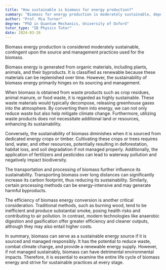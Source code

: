 ```yaml
---
title: "How sustainable is biomass for energy production?"
summary: "Biomass for energy production is moderately sustainable, depending on the source and management of the biomass."
author: "Prof. Mia Turner"
degree: "PhD in Quantum Mechanics, University of Oxford"
tutor_type: "IB Physics Tutor"
date: 2024-03-26
---
```


Biomass energy production is considered moderately sustainable, contingent upon the source and management practices used for the biomass.

Biomass energy is generated from organic materials, including plants, animals, and their byproducts. It is classified as renewable because these materials can be replenished over time. However, the sustainability of biomass energy primarily hinges on its sourcing and management.

When biomass is obtained from waste products such as crop residues, animal manure, or food waste, it is regarded as highly sustainable. These waste materials would typically decompose, releasing greenhouse gases into the atmosphere. By converting them into energy, we can not only reduce waste but also help mitigate climate change. Furthermore, utilizing waste products does not necessitate additional land or resources, enhancing its sustainability.

Conversely, the sustainability of biomass diminishes when it is sourced from dedicated energy crops or timber. Cultivating these crops or trees requires land, water, and other resources, potentially resulting in deforestation, habitat loss, and soil degradation if not managed properly. Additionally, the application of fertilizers and pesticides can lead to waterway pollution and negatively impact biodiversity.

The transportation and processing of biomass further influence its sustainability. Transporting biomass over long distances can significantly increase its carbon footprint, thus reducing its sustainability. Similarly, certain processing methods can be energy-intensive and may generate harmful byproducts.

The efficiency of biomass energy conversion is another critical consideration. Traditional methods, such as burning wood, tend to be inefficient and produce substantial smoke, posing health risks and contributing to air pollution. In contrast, modern technologies like anaerobic digestion and gasification offer greater efficiency and cleaner outputs, although they may also entail higher costs.

In summary, biomass can serve as a sustainable energy source if it is sourced and managed responsibly. It has the potential to reduce waste, combat climate change, and provide a renewable energy supply. However, if not managed sustainably, biomass can have detrimental environmental impacts. Therefore, it is essential to examine the entire life cycle of biomass energy and strive for sustainable practices at every stage.
    